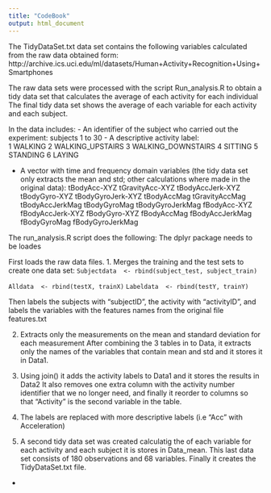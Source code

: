 ```yaml
---
title: "CodeBook"
output: html_document
---
```


The TidyDataSet.txt data set contains the following variables calculated from the raw data obtained form: 
        http://archive.ics.uci.edu/ml/datasets/Human+Activity+Recognition+Using+Smartphones 

The raw data sets were processed with the script Run_analysis.R to obtain a tidy data  set that calculates the average of each activity for each individual
The final tidy data set shows the average of each variable for each activity and each subject.

In the data includes:
 - An identifier of the subject who carried out the experiment: subjects 1 to 30
 - A descriptive activity label:  
        1 WALKING
        2 WALKING_UPSTAIRS
        3 WALKING_DOWNSTAIRS
        4 SITTING
        5 STANDING
        6 LAYING

 - A vector with time and frequency domain variables (the tidy data set only extracts the mean and std; other calculations where made in the original data):
 tBodyAcc-XYZ
tGravityAcc-XYZ
tBodyAccJerk-XYZ
tBodyGyro-XYZ
tBodyGyroJerk-XYZ
tBodyAccMag
tGravityAccMag
tBodyAccJerkMag
tBodyGyroMag
tBodyGyroJerkMag
fBodyAcc-XYZ
fBodyAccJerk-XYZ
fBodyGyro-XYZ
fBodyAccMag
fBodyAccJerkMag
fBodyGyroMag
fBodyGyroJerkMag


The run_analysis.R script does the following:
The dplyr package needs to be loades

First loads the raw data files. 
1. Merges the training and the test sets to create one data set:
```Subjectdata  <- rbind(subject_test, subject_train)```

```Alldata  <- rbind(testX, trainX)```
```Labeldata  <- rbind(testY, trainY)```

Then labels the subjects with "subjectID", the activity with "activityID", and labels the variables with  the features names from the original file features.txt

2. Extracts only the measurements on the mean and standard deviation for each measurement
After combining the 3 tables in to Data, it extracts only the names of the variables that contain mean and std and it stores it in Data1.

3. Using join() it adds the activity labels to Data1 and it stores the results in Data2
It also removes one extra column with the activity number identifier that we no longer need, and finally it reorder to columns so that "Activity" is the second variable in the table.

4. The labels are replaced with more descriptive labels (i.e "Acc" with Acceleration)

5. A second tidy data set was created calculatig the of each variable for each activity and each subject it is stores in Data_mean. This last data set consists of 180 observations and 68 variables. Finally it creates the TidyDataSet.txt file.
- 

